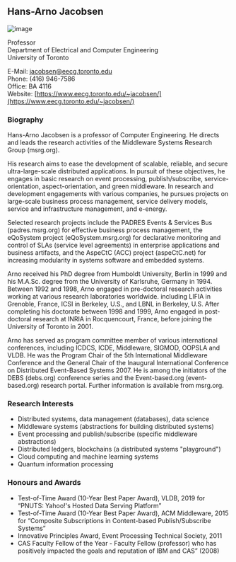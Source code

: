 ## Hans-Arno Jacobsen

![image](./images/jacobsen.jpg)

Professor<br/>
Department of Electrical and Computer Engineering<br/>
University of Toronto

E-Mail: [jacobsen@eecg.toronto.edu](mailto:jacobsen@eecg.toronto.edu)<br/>
Phone: (416) 946-7586<br/>
Office: BA 4116<br/>
Website: [https://www.eecg.toronto.edu/~jacobsen/](https://www.eecg.toronto.edu/~jacobsen/)

### Biography
Hans-Arno Jacobsen is a professor of Computer Engineering. He directs and leads the research activities of the Middleware Systems Research Group (msrg.org).

His research aims to ease the development of scalable, reliable, and secure ultra-large-scale distributed applications. In pursuit of these objectives, he engages in basic research on event processing, publish/subscribe, service-orientation, aspect-orientation, and green middleware. In research and development engagements with various companies, he pursues projects on large-scale business process management, service delivery models, service and infrastructure management, and e-energy.

Selected research projects include the PADRES Events & Services Bus (padres.msrg.org) for effective business process management, the eQoSystem project (eQoSystem.msrg.org) for declarative monitoring and control of SLAs (service level agreements) in enterprise applications and business artifacts, and the AspeCtC (ACC) project (aspeCtC.net) for increasing modularity in systems software and embedded systems.

Arno received his PhD degree from Humboldt University, Berlin in 1999 and his M.A.Sc. degree from the University of Karlsruhe, Germany in 1994.  Between 1992 and 1998, Arno engaged in pre-doctoral research activities working at various research laboratories worldwide. including LIFIA in Grenoble, France, ICSI in Berkeley, U.S., and LBNL in Berkeley, U.S. After completing his doctorate between 1998 and 1999, Arno engaged in post-doctoral research at INRIA in Rocquencourt, France, before joining the University of Toronto in 2001.

Arno has served as program committee member of various international conferences, including ICDCS, ICDE, Middleware, SIGMOD, OOPSLA and VLDB.  He was the Program Chair of the 5th International Middleware Conference and the General Chair of the Inaugural International Conference on Distributed Event-Based Systems 2007. He is among the initiators of the DEBS (debs.org) conference series and the Event-based.org (event-based.org) research portal. Further information is available from msrg.org.

### Research Interests

- Distributed systems, data management (databases), data science
- Middleware systems (abstractions for building distributed systems)
- Event processing and publish/subscribe (specific middleware abstractions)
- Distributed ledgers, blockchains (a distributed systems "playground")
- Cloud computing and machine learning systems
- Quantum information processing

### Honours and Awards

- Test-of-Time Award (10-Year Best Paper Award), VLDB, 2019 for “PNUTS: Yahoo!'s Hosted Data Serving Platform”
- Test-of-Time Award (10-Year Best Paper Award), ACM Middleware, 2015 for “Composite Subscriptions in Content-based Publish/Subscribe Systems”
- Innovative Principles Award, Event Processing Technical Society, 2011
- CAS Faculty Fellow of the Year - Faculty Fellow (professor) who has positively impacted the goals and reputation of IBM and CAS” (2008)
